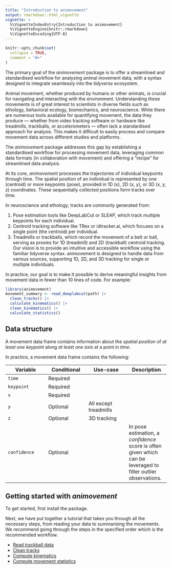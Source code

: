 ```yaml
---
title: "Introduction to animovement"
output: rmarkdown::html_vignette
vignette: >
  %\VignetteIndexEntry{Introduction to animovement}
  %\VignetteEngine{knitr::rmarkdown}
  %\VignetteEncoding{UTF-8}
---
```


```r
knitr::opts_chunk$set(
  collapse = TRUE,
  comment = "#>"
)
```

The primary goal of the *animovement* package is to offer a streamlined and standardised workflow for analysing animal movement data, with a syntax designed to integrate seamlessly into the *tidyverse* ecosystem.

Animal movement, whether produced by humans or other animals, is crucial for navigating and interacting with the environment. Understanding these movements is of great interest to scientists in diverse fields such as ethology, behavioral ecology, biomechanics, and neuroscience. While there are numerous tools available for quantifying movement, the data they produce — whether from video tracking software or hardware like treadmills, trackballs, or accelerometers — often lack a standardised approach for analysis. This makes it difficult to easily process and compare movement data across different studies and platforms.

The *animovement* package addresses this gap by establishing a standardised workflow for processing movement data, leveraging common data formats (in collaboration with movement) and offering a "recipe" for streamlined data analysis.

At its core, *animovement* processes the trajectories of individual keypoints through time. The spatial position of an individual is represented by one (centroid) or more keypoints (pose), provided in 1D (x), 2D (x, y), or 3D (x, y, z) coordinates. These sequentially collected positions form tracks over time.

In neuroscience and ethology, tracks are commonly generated from:

1. Pose estimation tools like DeepLabCut or SLEAP, which track multiple keypoints for each individual.
2. Centroid tracking software like TRex or idtracker.ai, which focuses on a single point (the centroid) per individual.
3. Treadmills or trackballs, which record the movement of a belt or ball, serving as proxies for 1D (treadmill) and 2D (trackball) centroid tracking.
Our vision is to provide an intuitive and accessible workflow using the familiar tidyverse syntax. animovement is designed to handle data from various sources, supporting 1D, 2D, and 3D tracking for single or multiple individuals.

In practice, our goal is to make it possible to derive meaningful insights from movement data in fewer than 10 lines of code. For example:

```r
library(animovement)
movement_summary <- read_deeplabcut(path) |>
  clean_tracks() |>
  calculate_kinematics() |>
  clean_kinematics() |>
  calculate_statistics()
```

## Data structure

A movement data frame contains information about the *spatial position* of *at least one keypoint* along *at least one axis* at a point in *time*.

In practice, a movement data frame contains the following:

| Variable | Conditional | Use-case | Description |
| ---- | ---- | ---- | ---- |
| `time` | Required | | |
| `keypoint` | Required | |
| `x` | Required | | |
| `y` | Optional | All except treadmills | |
| `z` | Optional | 3D tracking | |
| `confidence` | Optional | | In pose estimation, a *confidence* score is often given which can be leveraged to filter outlier observations. |

<!-- # Data sources -->

<!-- We can divide the data sources into two different categories: -->

<!-- 1. Direct measurements, derives the position directly (from video) -->
<!-- 2. Indirect measurements, derives the position through a proxy measurement  -->


<!-- | Source | Type | Description | | | -->
<!-- | ---- | ---- | ---- | -->
<!-- | Treadmill | -->
<!-- | Trackball | Optical flow | `dx`,`dy` | Optical flow sensors | -->
<!-- | Trackball | Video tracking | `x`,`y` | Camera | -->
<!-- | Accelerometer | Accelerometer | `d2x`,`d2y` | Accelerometer | -->
<!-- | DeepLabCut | Pose estimation | 2D/3D | Single/multi | Camera | -->
<!-- | SLEAP | Pose estimation | 2D | Single/multi | Camera | -->
<!-- | Lightning Pose | Pose estimation | 2D | Single/multi | Camera | -->
<!-- | anipose | Pose estimation | 3D | Single | min. 2 cameras | -->
<!-- | TRex | Centroid tracking | 2D | Single/multi | Camera | -->
<!-- | idtracker.ai | centroid tracking | 2D | single/multi | camera | -->
<!-- | AnimalTA | centroid tracking | 2D | single/multi | camera | -->

## Getting started with *animovement*

To get started, first install the package.

Next, we have put together a tutorial that takes you through all the necessary steps, from reading your data to summarising the movements. We recommend going through the steps in the specified order which is the recommended workflow.

- [Read trackball data](https://www.roald-arboel.com/animovement/articles/read-trackball.html)
- [Clean tracks](https://www.roald-arboel.com/animovement/articles/clean-tracks.html)
- [Compute kinematics](https://www.roald-arboel.com/animovement/articles/calculate-kinematics.html)
- [Compute movement statistics](https://www.roald-arboel.com/animovement/articles/calculate-summary-statistics.html)
